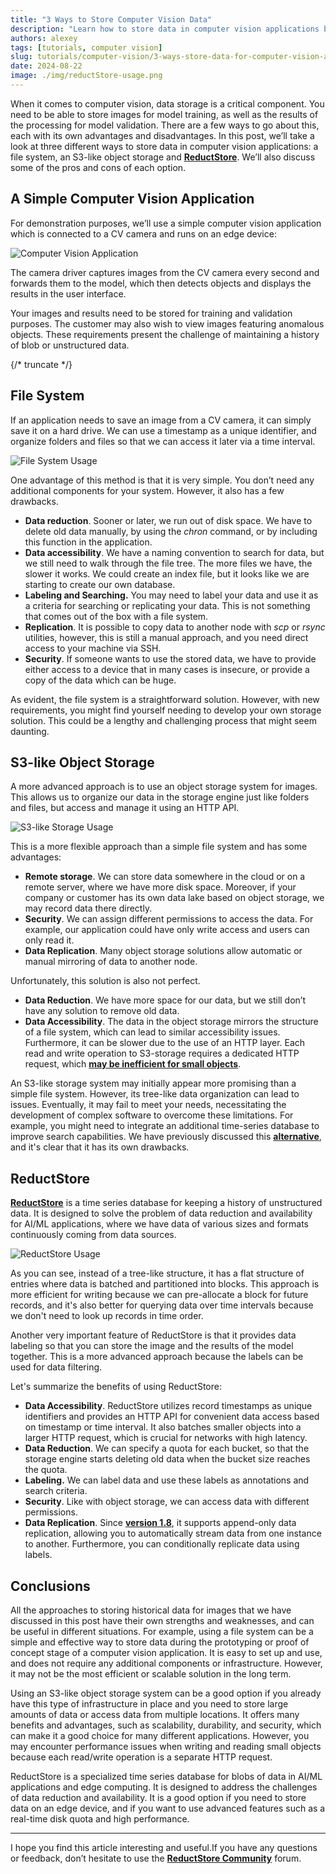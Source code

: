 ```yaml
---
title: "3 Ways to Store Computer Vision Data"
description: "Learn how to store data in computer vision applications by using ReductStore, S3-like storage or a file system."
authors: alexey
tags: [tutorials, computer vision]
slug: tutorials/computer-vision/3-ways-store-data-for-computer-vision-applications
date: 2024-08-22
image: ./img/reductStore-usage.png
---
```


When it comes to computer vision, data storage is a critical component. You need to be able to store images for model training, as well as the results of the processing for model validation. There are a few ways to go about this, each with its own advantages and disadvantages. In this post, we’ll take a look at three different ways to store data in computer vision applications: a file system, an S3-like object storage and **[ReductStore](https://reduct.store/)**. We’ll also discuss some of the pros and cons of each option.

## A Simple Computer Vision Application

For demonstration purposes, we’ll use a simple computer vision application which is connected to a CV camera and runs on an edge device:

![Computer Vision Application](./img/computer-vision-application.png)

The camera driver captures images from the CV camera every second and forwards them to the model, which then detects objects and displays the results in the user interface.

Your images and results need to be stored for training and validation purposes. The customer may also wish to view images featuring anomalous objects. These requirements present the challenge of maintaining a history of blob or unstructured data.

{/* truncate */}

## File System

If an application needs to save an image from a CV camera, it can simply save it on a hard drive. We can use a timestamp as a unique identifier, and organize folders and files so that we can access it later via a time interval.

![File System Usage](./img/file-system-usage.png)

One advantage of this method is that it is very simple. You don’t need any additional components for your system. However, it also has a few drawbacks.

- **Data reduction**. Sooner or later, we run out of disk space. We have to delete old data manually, by using the *chron* command, or by including this function in the application.
- **Data accessibility**. We have a naming convention to search for data, but we still need to walk through the file tree. The more files we have, the slower it works. We could create an index file, but it looks like we are starting to create our own database.
- **Labeling and Searching.** You may need to label your data and use it as a criteria for searching or replicating your data. This is not something that comes out of the box with a file system.
- **Replication**. It is possible to copy data to another node with *scp* or *rsync* utilities, however, this is still a manual approach, and you need direct access to your machine via SSH.
- **Security**. If someone wants to use the stored data, we have to provide either access to a device that in many cases is insecure, or provide a copy of the data which can be huge.

As evident, the file system is a straightforward solution. However, with new requirements, you might find yourself needing to develop your own storage solution. This could be a lengthy and challenging process that might seem daunting. 

## S3-like Object Storage

A more advanced approach is to use an object storage system for images. This allows us to organize our data in the storage engine just like folders and files, but access and manage it using an HTTP API.

![S3-like Storage Usage](./img/s3-like-storage-usage.png)

This is a more flexible approach than a simple file system and has some advantages:

- **Remote storage**. We can store data somewhere in the cloud or on a remote server, where we have more disk space. Moreover, if your company or customer has its own data lake based on object storage, we may record data there directly.
- **Security**. We can assign different permissions to access the data. For example, our application could have only write access and users can only read it.
- **Data Replication**. Many object storage solutions allow automatic or manual mirroring of data to another node.

Unfortunately, this solution is also not perfect.

- **Data Reduction**. We have more space for our data, but we still don’t have any solution to remove old data.
- **Data Accessibility**. The data in the object storage mirrors the structure of a file system, which can lead to similar accessibility issues. Furthermore, it can be slower due to the use of an HTTP layer. Each read and write operation to S3-storage requires a dedicated HTTP request, which [**may be inefficient for small objects**](/blog/comparisons/computer-vision/iot/performance-comparison-reductstore-vs-minio).

An S3-like storage system may initially appear more promising than a simple file system. However, its tree-like data organization can lead to issues. Eventually, it may fail to meet your needs, necessitating the development of complex software to overcome these limitations. For example, you might need to integrate an additional time-series database to improve search capabilities. We have previously discussed this **[alternative](https://www.reduct.store/blog/comparison/iot/reductstore-benchmark)**, and it's clear that it has its own drawbacks.

## ReductStore

**[ReductStore](https://www.reduct.store/)** is a time series database for keeping a history of unstructured data. It is designed to solve the problem of data reduction and availability for AI/ML applications, where we have data of various sizes and formats continuously coming from data sources.

![ReductStore Usage](./img/reductStore-usage.png)

As you can see, instead of a tree-like structure, it has a flat structure of entries where data is batched and partitioned into blocks. This approach is more efficient for writing because we can pre-allocate a block for future records, and it's also better for querying data over time intervals because we don't need to look up records in time order.

Another very important feature of ReductStore is that it provides data labeling so that you can store the image and the results of the model together. This is a more advanced approach because the labels can be used for data filtering.

Let's summarize the benefits of using ReductStore:

- **Data Accessibility**. ReductStore utilizes record timestamps as unique identifiers and provides an HTTP API for convenient data access based on timestamp or time interval. It also batches smaller objects into a larger HTTP request, which is crucial for networks with high latency.
- **Data Reduction**. We can specify a quota for each bucket, so that the storage engine starts deleting old data when the bucket size reaches the quota.
- **Labeling.**  We can label data and use these labels as annotations and search criteria.
- **Security**. Like with object storage, we can access data with different permissions.
- **Data Replication**. Since **[version 1.8](https://www.reduct.store/blog/news/reductstore-8-released)**, it supports append-only data replication, allowing you to automatically stream data from one instance to another. Furthermore, you can conditionally replicate data using labels.

## Conclusions

All the approaches to storing historical data for images that we have discussed in this post have their own strengths and weaknesses, and can be useful in different situations. For example, using a file system can be a simple and effective way to store data during the prototyping or proof of concept stage of a computer vision application. It is easy to set up and use, and does not require any additional components or infrastructure. However, it may not be the most efficient or scalable solution in the long term.

Using an S3-like object storage system can be a good option if you already have this type of infrastructure in place and you need to store large amounts of data or access data from multiple locations. It offers many benefits and advantages, such as scalability, durability, and security, which can make it a good choice for many different applications. However, you may encounter performance issues when writing and reading small objects because each read/write operation is a separate HTTP request.

ReductStore is a specialized time series database for blobs of data in AI/ML applications and edge computing. It is designed to address the challenges of data reduction and availability. It is a good option if you need to store data on an edge device, and if you want to use advanced features such as a real-time disk quota and high performance.


---

I hope you find this article interesting and useful.If you have any questions or feedback, don’t hesitate to use the [**ReductStore Community**](https://community.reduct.store) forum.
